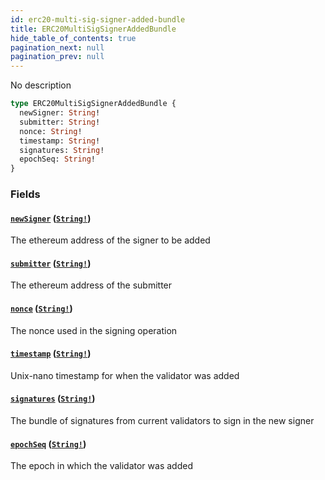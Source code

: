 ```yaml
---
id: erc20-multi-sig-signer-added-bundle
title: ERC20MultiSigSignerAddedBundle
hide_table_of_contents: true
pagination_next: null
pagination_prev: null
---
```



No description

```graphql
type ERC20MultiSigSignerAddedBundle {
  newSigner: String!
  submitter: String!
  nonce: String!
  timestamp: String!
  signatures: String!
  epochSeq: String!
}
```


### Fields

#### [`newSigner`](#) ([`String!`](/docs/testnet/graphql/scalars/string))

The ethereum address of the signer to be added


#### [`submitter`](#) ([`String!`](/docs/testnet/graphql/scalars/string))

The ethereum address of the submitter


#### [`nonce`](#) ([`String!`](/docs/testnet/graphql/scalars/string))

The nonce used in the signing operation


#### [`timestamp`](#) ([`String!`](/docs/testnet/graphql/scalars/string))

Unix-nano timestamp for when the validator was added


#### [`signatures`](#) ([`String!`](/docs/testnet/graphql/scalars/string))

The bundle of signatures from current validators to sign in the new signer


#### [`epochSeq`](#) ([`String!`](/docs/testnet/graphql/scalars/string))

The epoch in which the validator was added




